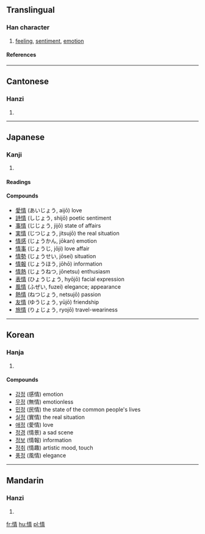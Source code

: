 ==Translingual==
{{Han stroke|[[Image:情-order.gif]]}}
===Han character===
{{Han char|rn=61|rad=心|as=08|sn=11|four=9502<sub>7</sub>|canj=心手一月 (PQMB)}}
# [[feeling]], [[sentiment]], [[emotion]]
====References====
{{Han ref|kx=0389.310|dkj=10756|dj=0723.170|hdz=42312.130|uh=60C5|ud=24773|bh=B1A1|bd=45473}}
----

==Cantonese==
===Hanzi===
{{yue-hanzi|jyut=|y=ching4}}
# {{defn|Cantonese}}
----
==Japanese==
===Kanji===
{{ja-kanji|grade=5|rs=心08}}
# {{defn|Japanese}} 
====Readings====
{{ja-readings|on=[[じょう]] (jō), [[せい]] (sei)|kun=[[なさけ]] (nasake), [[こころ]] (kokoro), [[おもむき]] (omomuki)}}
====Compounds====
*[[愛情]] (あいじょう, aijō) love
*[[詩情]] (しじょう, shijō) poetic sentiment
*[[事情]] (じじょう, jijō) state of affairs
*[[実情]] (じつじょう, jitsujō) the real situation
*[[情感]] (じょうかん, jōkan) emotion
*[[情事]] (じょうじ, jōji) love affair
*[[情勢]] (じょうせい, jōsei) situation
*[[情報]] (じょうほう, jōhō) information
*[[情熱]] (じょうねつ, jōnetsu) enthusiasm
*[[表情]] (ひょうじょう, hyōjō) facial expression
*[[風情]] (ふぜい, fuzei) elegance; appearance
*[[熱情]] (ねつじょう, netsujō) passion
*[[友情]] (ゆうじょう, yūjō) friendship
*[[旅情]] (りょじょう, ryojō) travel-weariness
----

==Korean==
===Hanja===
{{ko-hanja|hangeul=정|eumhun=뜻|rv=jeong|mr=chŏng|y=ceng}}
# {{defn|Korean}}
====Compounds====
*[[감정]] (感情) emotion
*[[무정]] (無情) emotionless
*[[민정]] (民情) the state of the common people's lives
*[[실정]] (實情) the real situation
*[[애정]] (愛情) love
*[[정경]] (情景) a sad scene
*[[정보]] (情報) information
*[[정취]] (情趣) artistic mood, touch
*[[풍정]] (風情) elegance
----

==Mandarin==
===Hanzi===
{{cmn-hanzi|pin=[[qíng]] (qing2)|wg=ch'ing<sup>2</sup>}}
# {{defn|Mandarin}}

[[fr:情]]
[[hu:情]]
[[pl:情]]